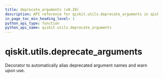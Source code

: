 ```yaml
---
title: deprecate_arguments (v0.28)
description: API reference for qiskit.utils.deprecate_arguments in qiskit v0.28
in_page_toc_min_heading_level: 1
python_api_type: function
python_api_name: qiskit.utils.deprecate_arguments
---
```


<span id="qiskit-utils-deprecate-arguments" />

# qiskit.utils.deprecate\_arguments

<Function id="qiskit.utils.deprecate_arguments" isDedicatedPage={true} github="https://github.com/qiskit/qiskit/tree/stable/0.18/qiskit/utils/deprecation.py" signature="deprecate_arguments(kwarg_map)">
  Decorator to automatically alias deprecated argument names and warn upon use.
</Function>

